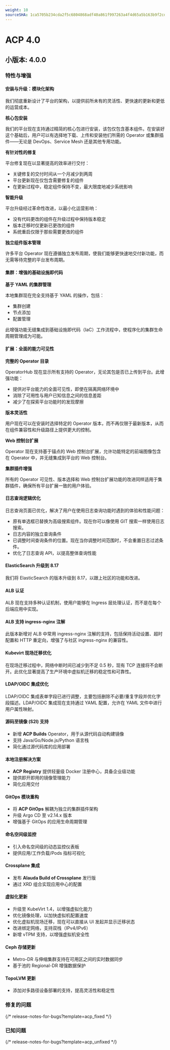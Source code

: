 ```yaml
---
weight: 10
sourceSHA: 1ca5705b234cda2f5c6804868adf40a861f997263a4f4d65a5b163b9f2cd435a
---
```


# ACP 4.0

## 小版本: 4.0.0

### 特性与增强

#### 安装与升级：模块化架构

我们彻底重新设计了平台的架构，以提供前所未有的灵活性、更快速的更新和更低的运营成本。

**核心包安装**

我们的平台现在支持通过精简的核心包进行安装，该包仅包含基本组件。在安装好这个基础后，用户可以有选择地下载、上传和安装他们所需的 Operator 或集群插件——无论是 DevOps、Service Mesh 还是其他专用功能。

**有针对性的修复**

平台修复现在以显著提高的效率进行交付：

- 关键修复的交付时间从一个月减少到两周
- 平台更新现在仅包含需要修复的组件
- 在更新过程中，稳定组件保持不变，最大限度地减少系统影响

**智能升级**

平台升级经过革命性改进，以最小化运营影响：

- 没有代码更改的组件在升级过程中保持版本稳定
- 版本迁移时仅更新已更改的组件
- 系统重启仅限于那些需要更改的组件

**独立组件版本管理**

许多平台 Operator 现在遵循独立发布周期，使我们能够更快速地交付新功能，而无需等待完整的平台发布周期。

#### 集群：增强的基础设施即代码

**基于 YAML 的集群管理**

本地集群现在完全支持基于 YAML 的操作，包括：

- 集群创建
- 节点添加
- 配置管理

此增强功能无缝集成到基础设施即代码（IaC）工作流程中，使程序化的集群生命周期管理成为可能。

#### 扩展：全面的能力可见性

**完整的 Operator 目录**

OperatorHub 现在显示所有支持的 Operator，无论其包是否已上传到平台。此增强功能：

- 提供对平台能力的全面可见性，即使在隔离网络环境中
- 消除了可用性与用户已知信息之间的信息差距
- 减少了在探索平台功能时的发现摩擦

**版本灵活性**

用户现在可以在安装时选择特定的 Operator 版本，而不再仅限于最新版本，从而在组件兼容性和升级路径上提供更大的控制。

**Web 控制台扩展**

Operator 现在支持基于锚点的 Web 控制台扩展，允许功能特定的前端图像包含在 Operator 中，并无缝集成到平台的 Web 控制台。

**集群插件增强**

所有的 Operator 可见性、版本选择和 Web 控制台扩展功能的改进同样适用于集群插件，确保所有平台扩展一致的用户体验。

#### 日志查询逻辑优化

日志查询页面已优化，解决了用户在使用日志查询功能时遇到的体验和性能问题：

- 原有单选框已替换为高级搜索组件。现在你可以像使用 GIT 搜索一样使用日志搜索。
- 日志内容的独立查询条件
- 已调整时间查询条件的位置。现在当你调整时间范围时，不会重置日志过滤条件。
- 优化了日志查询 API，以提高整体查询性能

#### ElasticSearch 升级到 8.17 

我们将 ElasticSearch 的版本升级到 8.17，以跟上社区的功能和改进。

#### ALB 认证

ALB 现在支持多种认证机制，使用户能够在 Ingress 层处理认证，而不是在每个后端应用中实现。

#### ALB 支持 ingress-nginx 注解

此版本新增对 ALB 中常用 ingress-nginx 注解的支持，包括保持活动设置、超时配置和 HTTP 重定向，增强了与社区 ingress-nginx 的兼容性。

#### Kubevirt 现场迁移优化

在现场迁移过程中，网络中断时间已减少到不足 0.5 秒，现有 TCP 连接将不会断开。此优化显著提高了生产环境中虚拟机迁移的稳定性和可靠性。

#### LDAP/OIDC 集成优化

LDAP/OIDC 集成表单字段已进行调整，主要包括删除不必要/重复字段并优化字段描述。LDAP/OIDC 集成现在支持通过 YAML 配置，允许在 YAML 文件中进行用户属性映射。

#### 源码至镜像 (S2I) 支持

- 新增 **ACP Builds** Operator，用于从源代码自动构建镜像
- 支持 Java/Go/Node.js/Python 语言栈
- 简化通过源代码库的应用部署

#### 本地注册解决方案

- **ACP Registry** 提供轻量级 Docker 注册中心，具备企业级功能
- 提供即开即用的镜像管理能力
- 简化应用交付

#### GitOps 模块重构

- 将 **ACP GitOps** 解耦为独立的集群插件架构
- 升级 Argo CD 至 v2.14.x 版本
- 增强基于 GitOps 的应用生命周期管理

#### 命名空间级监控

- 引入命名空间级的动态监控仪表板
- 提供应用/工作负载/Pods 指标可视化

#### Crossplane 集成

- 发布 **Alauda Build of Crossplane** 发行版
- 通过 XRD 组合实现应用中心的配置

#### 虚拟化更新

- 升级至 KubeVirt 1.4，以增强虚拟化能力
- 优化镜像处理，以加快虚拟机配置速度
- 优化虚拟机现场迁移，现在可以直接从 UI 发起并显示迁移状态
- 改进绑定网络，支持双栈（IPv4/IPv6）
- 新增 vTPM 支持，以增强虚拟机安全性

#### Ceph 存储更新

- Metro-DR 与伸缩集群支持在可用区之间的实时数据同步
- 基于池的 Regional-DR 增强数据保护

#### TopoLVM 更新

- 添加对多路径设备部署的支持，提高灵活性和稳定性

### 修复的问题

{/* release-notes-for-bugs?template=acp_fixed */}

### 已知问题

{/* release-notes-for-bugs?template=acp_unfixed */}
